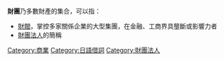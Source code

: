 '''財團'''乃多數財產的集合，可以指：
*[[財閥|財閥]]，掌控多家關係企業的大型集團，在金融、工商界具壟斷或影響力者
*[[財團法人|財團法人]]的簡稱

{{Disambig|C|CAT=二字消歧义}}

[[Category:商業|Category:商業]]
[[Category:日語借詞|Category:日語借詞]]
[[Category:財團法人|Category:財團法人]]
